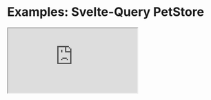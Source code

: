 # Examples: Svelte-Query PetStore

<iframe src="https://codesandbox.io/embed/github/kubb-project/kubb/tree/main/examples/svelte-query?fontsize=14&module=%2Fsrc%2Fgen%2Fmodels%2FPerson.ts&theme=dark&view=editor"
  style={{
  width: "100%",
  height: "500px",
  border: 0,
  borderRadius: "4px",
  overflow: "hidden"
  }}
  title="simple"
  allow="accelerometer; ambient-light-sensor; camera; encrypted-media; geolocation; gyroscope; hid; microphone; midi; payment; usb; vr; xr-spatial-tracking"
  sandbox="allow-forms allow-modals allow-popups allow-presentation allow-same-origin allow-scripts"
></iframe>